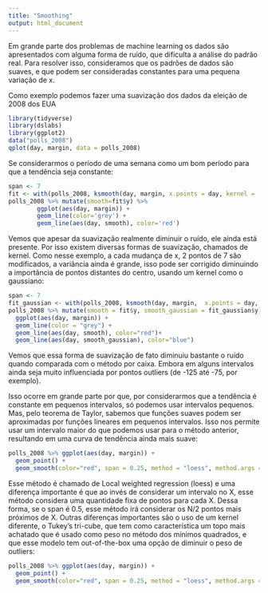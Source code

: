 ```yaml
---
title: "Smoothing"
output: html_document
---
```


Em grande parte dos problemas de machine learning os dados são apresentados com alguma forma de ruído, que dificulta
a análise do padrão real. Para resolver isso, consideramos que os padrões de dados são suaves, e que
podem ser consideradas constantes para uma pequena variação de x.

Como exemplo podemos fazer uma suavização dos dados da eleição de 2008 dos EUA
```r
library(tidyverse)
library(dslabs)
library(ggplot2)
data("polls_2008")
qplot(day, margin, data = polls_2008)
```
Se considerarmos o período de uma semana como um bom período para que a tendência seja constante:
```r
span <- 7
fit <- with(polls_2008, ksmooth(day, margin, x.points = day, kernel = 'box', bandwidth = span))
polls_2008 %>% mutate(smooth=fit$y) %>%
        ggplot(aes(day, margin)) +
        geom_line(color='grey') +
        geom_line(aes(day, smooth), color='red')
```
Vemos que apesar da suavização realmente diminuir o ruído, ele ainda está presente. Por isso existem diversas formas
de suavização, chamados de kernel. Como nesse exemplo, a cada mudança de x, 2 pontos de 7 são modificados, a variância
ainda é grande, isso pode ser corrigido diminuindo a importância de pontos distantes do centro, usando um kernel como
o gaussiano:
```r
span <- 7
fit_gaussian <- with(polls_2008, ksmooth(day, margin,  x.points = day, kernel="normal", bandwidth = span))
polls_2008 %>% mutate(smooth = fit$y, smooth_gaussian = fit_gaussian$y) %>%
  ggplot(aes(day, margin)) +
  geom_line(color = "grey") +
  geom_line(aes(day, smooth), color="red")+
  geom_line(aes(day, smooth_gaussian), color="blue")
```
Vemos que essa forma de suavização de fato diminuiu bastante o ruído quando comparada com o método por caixa. Embora
em alguns intervalos ainda seja muito influenciada por pontos outliers (de -125 até -75, por exemplo).

Isso ocorre em grande parte por que, por considerarmos que a tendência é constante em pequenos intervalos, só podemos
usar intervalos pequenos. Mas, pelo teorema de Taylor, sabemos que funções suaves podem ser aproximadas por funções
lineares em pequenos intervalos. Isso nos permite usar um intervalo maior do que podemos usar para o método anterior,
resultando em uma curva de tendência ainda mais suave:
```r
polls_2008 %>% ggplot(aes(day, margin)) +
  geom_point() +
  geom_smooth(color="red", span = 0.25, method = "loess", method.args = list(degree=1))
```
Esse método é chamado de Local weighted regression (loess) e uma diferença importante é que ao invés de considerar um
intervalo no X, esse método considera uma quantidade fixa de pontos para cada X. Dessa forma, se o span é 0.5, esse
método irá considerar os N/2 pontos mais próximos de X. Outras diferenças importantes são o uso de um kernel diferente,
o Tukey's tri-cube, que tem como característica um topo mais achatado que é usado como peso no método dos mínimos
quadrados, e que esse modelo tem out-of-the-box uma opção de diminuir o peso de outliers:
```r
polls_2008 %>% ggplot(aes(day, margin)) +
  geom_point() +
  geom_smooth(color="red", span = 0.25, method = "loess", method.args = list(degree=1, family='symmetric'))
```

